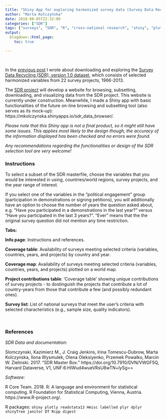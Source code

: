 ```yaml
---
title: "Shiny App for exploring harmonized survey data (Survey Data Recycling v.1.0)"
author: "Marta Kołczyńska"
date: 2018-08-05T22:32:00
categories: ["SDR"]
tags: ["surveys", "SDR", "R", "cross-national research", "shiny", "plotly", "tutorial"]
output: 
  blogdown::html_page:
    toc: true

---
```

&nbsp;  

In the [previous post](https://martakolczynska.netlify.com/post/sdr-exploration/) I wrote about downloading and exploring the [Survey Data Recycling (SDR), version 1.0 dataset](https://dataverse.harvard.edu/dataset.xhtml?persistentId=doi:10.7910/DVN/VWGF5Q), which consists of selected harmonized variables from 22 survey projects, 1966-2013.

The [SDR project](dataharmonization.org) will develop a website for browsing, subsetting, downloading, and visualizing data from the SDR project. This website is currently under construction. Meanwhile, I made a Shiny app with basic functionalities of the future on-line browsing and subsetting tool (also serves as its mock-up): https://mkolczynska.shinyapps.io/sdr_data_browser/. 

*Please note that this Shiny app is not a final product, so it might still have some issues. This applies most likely to the design though; the accuracy of the information displayed has been checked and no errors were found.*

*Any recommendations regarding the functionalities or design of the SDR selection tool are very welcome!*

### Instructions

To select a subset of the SDR masterfile, choose the variables that you would be interested in using,  countries/world regions, survey projects, and the year range of interest.

If you select one of the variables in the "political engagement" group (participation in demonstrations or signing petitions), you will additionally have an option to choose the number of years the question asked about, e.g. "Have you participated in a demonstrations in the last year?" versus "Have you participated in the last 3 years?". "Ever" means that the the original survey question did not mention any time restriction. 


**Tabs:**

**Info page**: Instructions and references.

**Coverage table**: Availability of surveys meeting selected criteria (variables, countries, years, and projects) by country and year.

**Coverage map**: Availability of surveys meeting selected criteria (variables, countries, years, and projects) plotted on a world map.

**Project contributions table**: 'Coverage table' showing unique contributions of survey projects - to dostinguish the projects that contribute a lot of country-years from those that contribute a few (and possibly redundant ones).

**Survey list**: List of national surveys that meet the user's criteria with selected characteristics (e.g., sample size, quality indicators).

&nbsp;  

### References

*SDR Data and documentation:*

Slomczynski, Kazimierz M., J. Craig Jenkins, Irina Tomescu-Dubrow, Marta Kolczynska, Ilona Wysmulek, Olena Oleksiyenko, Przemek Powalko, Marcin W. Zielinski. 2017. “SDR Master Box.” https://doi.org/10.7910/DVN/VWGF5Q, Harvard Dataverse, V1, UNF:6:HIWud4wueVRsU8wTN+lySg==

*Software:*

R Core Team. 2018. R: A language and environment for statistical computing. R Foundation for Statistical Computing, Vienna, Austria. https://www.R-project.org/.

R packages: `shiny plotly readstata13 Hmisc labelled plyr dplyr shinyTree janitor DT Rcpp digest`